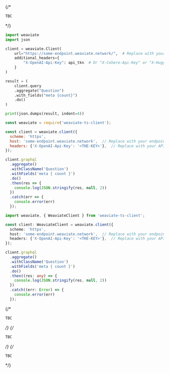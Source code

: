
<Tabs groupId="languages">
{/* <TabItem value="graphql" label="GraphQL">

```graphql
TBC
```

</TabItem> */}
<TabItem value="py" label="Python">

```python
import weaviate
import json

client = weaviate.Client(
    url="https://some-endpoint.weaviate.network/",  # Replace with your endpoint
    additional_headers={
        "X-OpenAI-Api-Key": api_tkn  # Or "X-Cohere-Api-Key" or "X-HuggingFace-Api-Key"
    }
)

result = (
    client.query
    .aggregate("Question")
    .with_fields("meta {count}")
    .do()
)

print(json.dumps(result, indent=4))
```

</TabItem>
<TabItem value="js" label="JavaScript">

```js
const weaviate = require('weaviate-ts-client');

const client = weaviate.client({
  scheme: 'https',
  host: 'some-endpoint.weaviate.network',  // Replace with your endpoint
  headers: {'X-OpenAI-Api-Key': '<THE-KEY>'},  // Replace with your API key
});

client.graphql
  .aggregate()
  .withClassName('Question')
  .withFields('meta { count }')
  .do()
  .then(res => {
    console.log(JSON.stringify(res, null, 2))
  })
  .catch(err => {
    console.error(err)
  });
```

</TabItem>
<TabItem value="ts" label="TypeScript">

```ts
import weaviate, { WeaviateClient } from 'weaviate-ts-client';

const client: WeaviateClient = weaviate.client({
  scheme: 'https',
  host: 'some-endpoint.weaviate.network',  // Replace with your endpoint
  headers: {'X-OpenAI-Api-Key': '<THE-KEY>'},  // Replace with your API key
});

client.graphql
  .aggregate()
  .withClassName('Question')
  .withFields('meta { count }')
  .do()
  .then((res: any) => {
    console.log(JSON.stringify(res, null, 2))
  })
  .catch((err: Error) => {
    console.error(err)
  });
```

</TabItem>
{/* <TabItem value="go" label="Go">

```go
TBC
```

</TabItem> */}
{/* <TabItem value="java" label="Java">

```java
TBC
```

</TabItem> */}
{/* <TabItem value="curl" label="Curl">

```bash
TBC
```

</TabItem> */}
</Tabs>
